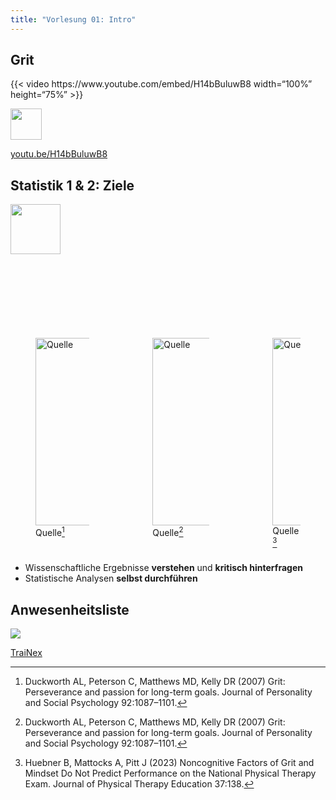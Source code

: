 ```yaml
---
title: "Vorlesung 01: Intro"
---
```


## [Grit]{color="darkred"}

{{< video https://www.youtube.com/embed/H14bBuluwB8 width="100%" height="75%" >}}

![](images/kein_klausurstoff.png){.absolute top=10px right=0 height=50px}


[youtu.be/H14bBuluwB8](https://youtu.be/H14bBuluwB8)

<!----------------->
<!--- New slide --->
<!----------------->
## [Statistik 1 & 2: Ziele]{color="darkred"}

![](images/kein_klausurstoff.png){.absolute top=10px right=0 height=80px}


:::: {.columns style="margin-top:120px"}
::: {.column width="36%"}
<div class="vspace-large"></div>
![Quelle^[Duckworth AL, Peterson C, Matthews MD, Kelly DR (2007) Grit: Perseverance and passion for long-term goals. Journal of Personality and Social Psychology 92:1087–1101.]](images/grit_spelling_bee.png){height=300px}
:::
::: {.column width="37%"}
<div class="vspace-large"></div>
![Quelle^[Duckworth AL, Peterson C, Matthews MD, Kelly DR (2007) Grit: Perseverance and passion for long-term goals. Journal of Personality and Social Psychology 92:1087–1101.]](images/grit_education.png){height=300px}
:::
::: {.column width="27%"}
<div class="vspace-large"></div>
![Quelle^[Huebner B, Mattocks A, Pitt J (2023) Noncognitive Factors of Grit and Mindset Do Not Predict Performance on the National Physical Therapy Exam. Journal of Physical Therapy Education 37:138.]](images/grit_correlation.png){height=300px}
:::
::::

- Wissenschaftliche Ergebnisse **verstehen** und **kritisch hinterfragen**
- Statistische Analysen **selbst durchführen**



<!----------------->
<!--- New slide --->
<!----------------->
:::{.content-hidden when-format="pdf"}
## Anwesenheitsliste

![](images/Anwesenheitsliste.png)

[TraiNex](https://www.trainex25.de/hmu-trainex)

:::